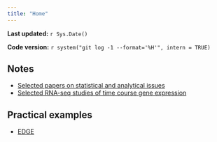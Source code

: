 ```yaml
---
title: "Home"
---
```


**Last updated:** `r Sys.Date()`

**Code version:** `r system("git log -1 --format='%H'", intern = TRUE)`


## Notes

* [Selected papers on statistical and analytical issues](related-papers.html)
* [Selected RNA-seq studies of time course gene expression](Examples-papers-using-RNAseq-time-series.html)


## Practical examples

* [EDGE](edge-example.html)
